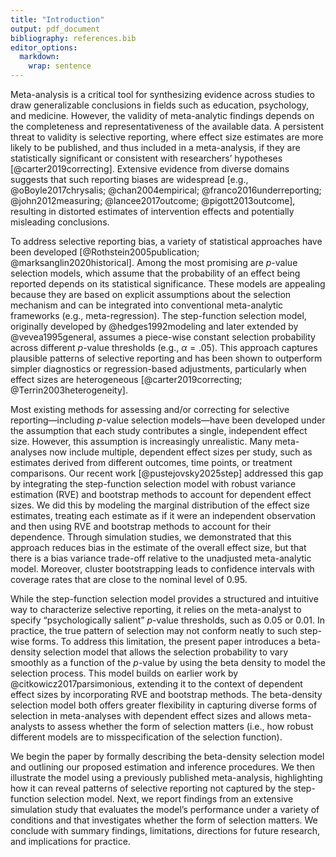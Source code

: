 ```yaml
---
title: "Introduction"
output: pdf_document
bibliography: references.bib
editor_options: 
  markdown: 
    wrap: sentence
---
```


Meta-analysis is a critical tool for synthesizing evidence across studies to draw generalizable conclusions in fields such as education, psychology, and medicine. However, the validity of meta-analytic findings depends on the completeness and representativeness of the available data. A persistent threat to validity is selective reporting, where effect size estimates are more likely to be published, and thus included in a meta-analysis, if they are statistically significant or consistent with researchers' hypotheses [@carter2019correcting]. Extensive evidence from diverse domains suggests that such reporting biases are widespread [e.g., @oBoyle2017chrysalis; @chan2004empirical; @franco2016underreporting; @john2012measuring; @lancee2017outcome; @pigott2013outcome], resulting in distorted estimates of intervention effects and potentially misleading conclusions.

To address selective reporting bias, a variety of statistical approaches have been developed [@Rothstein2005publication; @marksanglin2020historical]. Among the most promising are $p$-value selection models, which assume that the probability of an effect being reported depends on its statistical significance. These models are appealing because they are based on explicit assumptions about the selection mechanism and can be integrated into conventional meta-analytic frameworks (e.g., meta-regression). The step-function selection model, originally developed by @hedges1992modeling and later extended by @vevea1995general, assumes a piece-wise constant selection probability across different $p$-value thresholds (e.g., $\alpha = .05$). This approach captures plausible patterns of selective reporting and has been shown to outperform simpler diagnostics or regression-based adjustments, particularly when effect sizes are heterogeneous [@carter2019correcting; @Terrin2003heterogeneity].

Most existing methods for assessing and/or correcting for selective reporting---including $p$-value selection models---have been developed under the assumption that each study contributes a single, independent effect size. However, this assumption is increasingly unrealistic. Many meta-analyses now include multiple, dependent effect sizes per study, such as estimates derived from different outcomes, time points, or treatment comparisons. Our recent work [@pustejovsky2025step] addressed this gap by integrating the step-function selection model with robust variance estimation (RVE) and bootstrap methods to account for dependent effect sizes. We did this by modeling the marginal distribution of the effect size estimates, treating each estimate as if it were an independent observation and then using RVE and bootstrap methods to account for their dependence. Through simulation studies, we demonstrated that this approach reduces bias in the estimate of the overall effect size, but that there is a bias variance trade-off relative to the unadjusted meta-analytic model. Moreover, cluster bootstrapping leads to confidence intervals with coverage rates that are close to the nominal level of 0.95.

While the step-function selection model provides a structured and intuitive way to characterize selective reporting, it relies on the meta-analyst to specify "psychologically salient" $p$-value thresholds, such as 0.05 or 0.01. In practice, the true pattern of selection may not conform neatly to such step-wise forms. To address this limitation, the present paper introduces a beta-density selection model that allows the selection probability to vary smoothly as a function of the $p$-value by using the beta density to model the selection process. This model builds on earlier work by @citkowicz2017parsimonious, extending it to the context of dependent effect sizes by incorporating RVE and bootstrap methods. The beta-density selection model both offers greater flexibility in capturing diverse forms of selection in meta-analyses with dependent effect sizes and allows meta-analysts to assess whether the form of selection matters (i.e., how robust different models are to misspecification of the selection function).

We begin the paper by formally describing the beta-density selection model and outlining our proposed estimation and inference procedures. We then illustrate the model using a previously published meta-analysis, highlighting how it can reveal patterns of selective reporting not captured by the step-function selection model. Next, we report findings from an extensive simulation study that evaluates the model’s performance under a variety of conditions and that investigates whether the form of selection matters. We conclude with summary findings, limitations, directions for future research, and implications for practice.